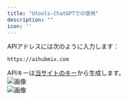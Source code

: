 ```yaml
---
title: "Utools-ChatGPTでの使用"
description: ""
icon: ''
---
```


APIアドレスには次のように入力します：
```
https://aihubmix.com
```  
APIキーは[当サイトのキー](https://aihubmix.com/token)から生成します。  
![画像](../media/utools1.png)  
![画像](../media/utools2.png)
